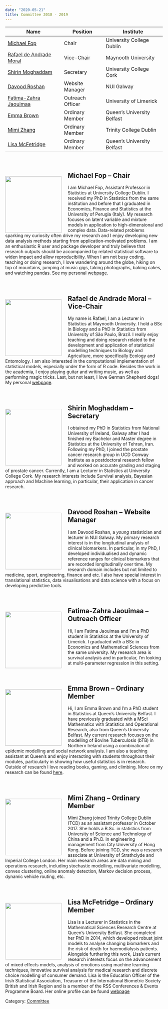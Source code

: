 ```yaml
---
date: "2020-05-21"
title: Committee 2018 - 2019
---
```


<style type="text/css">
html {
  scroll-behavior: smooth;
}

#myBtn {
  display: none; /* Hidden by default */
  position: fixed; /* Fixed/sticky position */
  bottom: 20px; /* Place the button at the bottom of the page */
  right: 30px; /* Place the button 30px from the right */
  z-index: 99; /* Make sure it does not overlap */
  border: none; /* Remove borders */
  outline: none; /* Remove outline */
  background-color: #256439; /* Set a background color */
  color: white; /* Text color */
  cursor: pointer; /* Add a mouse pointer on hover */
  padding: 15px; /* Some padding */
  border-radius: 10px; /* Rounded corners */
  font-size: 16px; /* Increase font size */
  font-family: "Merriweather", Times, Georgia, serif;
}

#myBtn:hover {
  background-color: rgba(37, 100, 57, 0.7); /* Add a dark-grey background on hover */
}

</style>

<button onclick="topFunction()" id="myBtn" title="Go to top">Back to top</button>

| **Name**                    | **Position**         | **Institute**                 |
|-----------------------------|----------------------|-------------------------------|
| <a href="#Michael">Michael Fop</a>             | Chair            | University College Dublin  |
| <a href="#Rafael">Rafael de Andrade Moral</a> | Vice-Chair       | Maynooth University        |
| <a href="#Shirin">Shirin Moghaddam</a>        | Secretary        | University College Cork    |
| <a href="#Davood">Davood Roshan</a>           | Website Manager  | NUI Galway                 |
| <a href="#Fatima">Fatima-Zahra Jaouimaa</a>   | Outreach Officer | University of Limerick     |
| <a href="#Emma">Emma Brown</a>              | Ordinary Member  | Queen's University Belfast |
| <a href="#Mimi">Mimi Zhang</a>              | Ordinary Member  | Trinity College Dublin     |
| <a href="#Lisa">Lisa McFetridge</a>         | Ordinary Member  | Queen's University Belfast |

<br>

## <img src="/pastcommittees/pic_michael_fop.png" width="180px" height="180px" align="left" style="margin:15px 20px 0px 0px"><a name="Michael"></a> Michael Fop -- Chair
I am Michael Fop, Assistant Professor in Statistics at University College Dublin. I received my PhD in Statistics from the same institution and before that I graduated in Economics, Finance and Statistics at the University of Perugia (Italy). My research focuses on latent variable and mixture models in application to high-dimensional and complex data. Data-related problems sparking my curiosity often drive my research and I enjoy developing new data analysis methods starting from application-motivated problems. I am an enthusiastic R user and package developer and truly believe that research outputs should be accompanied by related statistical software to widen impact and allow reproducibility. When I am not busy coding, teaching or doing research, I love wandering around the globe, hiking on top of mountains, jumping at music gigs, taking photographs, baking cakes, and watching pandas. See my personal [webpage](https://michaelfop.github.io/).

<br>

## <img src="/pastcommittees/pic_rafael_moral.png" width="180px" height="180px" align="left" style="margin:15px 20px 0px 0px"><a name="Rafael"></a> Rafael de Andrade Moral -- Vice-Chair
My name is Rafael, I am a Lecturer in Statistics at Maynooth University. I hold a BSc in Biology and a PhD in Statistics from University of São Paulo, Brazil. I really enjoy teaching and doing research related to the development and application of statistical modelling techniques to Biology and Agriculture, more specifically Ecology and Entomology. I am also interested in the computational implementation of statistical models, especially under the form of R code. Besides the work in the academia, I enjoy playing guitar and writing music, as well as performing magic tricks. Last, but not least, I love German Shepherd dogs! My personal [webpage](https://www.maynoothuniversity.ie/people/rafael-de-andrade-moral).

<br>

## <img src="/pastcommittees/pic_shirin_mog.png" width="180px" height="180px" align="left" style="margin:15px 20px 0px 0px"><a name="Shirin"></a> Shirin Moghaddam -- Secretary
I obtained my PhD in Statistics from National University of Ireland, Galway after I had finished my Bachelor and Master degree in Statistics at the University of Tehran, Iran. Following my PhD, I joined the prostate cancer research group in UCD Conway Institute as a postdoctoral research fellow and worked on accurate grading and staging of prostate cancer. Currently, I am a Lecturer in Statistics at University College Cork. My research interests include Survival analysis, Bayesian approach and Machine learning, in particular, their application in cancer research.

<br>

## <img src="/pastcommittees/pic_davood_rosh.png" width="180px" height="180px" align="left" style="margin:15px 20px 0px 0px"><a name="Davood"></a> Davood Roshan -- Website Manager
I am Davood Roshan, a *young* statistician and lecturer in NUI Galway. My primary research interest is in the longitudinal analysis of clinical biomarkers. In particular, in my PhD, I developed individualised and dynamic reference ranges for clinical biomarkers that are recorded longitudinally over time. My research domain includes but not limited to medicine, sport, engineering, finance and etc. I also have special interest in translational statistics, data visualisations and data science with a focus on developing predictive tools.

<br>

## <img src="/pastcommittees/pic_fatima_jao.png" width="180px" height="180px" align="left" style="margin:15px 20px 0px 0px"><a name="Fatima"></a> Fatima-Zahra Jaouimaa -- Outreach Officer
Hi, I am Fatima Jaouimaa and I’m a PhD student in Statistics at the University of Limerick. I graduated with a BSc in Economics and Mathematical Sciences from the same university. My research area is survival analysis and in particular, I’m looking at multi-parameter regression in this setting.

<br>

## <img src="/pastcommittees/pic_emma_brown.png" width="180px" height="180px" align="left" style="margin:15px 20px 0px 0px"><a name="Emma"></a> Emma Brown -- Ordinary Member
Hi, I am Emma Brown and I’m a PhD student in Statistics at Queen’s University Belfast. I have previously graduated with a MSci Mathematics with Statistics and Operational Research, also from Queen’s University Belfast. My current research focuses on the modelling of Bovine Tuberculosis (bTB) in Northern Ireland using a combination of epidemic modelling and social network analysis. I am also a teaching assistant at Queen’s and enjoy interacting with students throughout their modules, particularly in showing how useful statistics is in research. Outside of research I love reading books, gaming, and climbing. More on my research can be found [here](http://web.am.qub.ac.uk/wp/censsor/people/ms-emma-brown/).

<br>

## <img src="/pastcommittees/pic_mimi_zhang.png" width="180px" height="180px" align="left" style="margin:15px 20px 0px 0px"><a name="Mimi"></a> Mimi Zhang -- Ordinary Member
Mimi Zhang joined Trinity College Dublin (TCD) as an assistant professor in October 2017. She holds a B.Sc. in statistics from University of Science and Technology of China and a Ph.D. in engineering management from City University of Hong Kong. Before joining TCD, she was a research associate at University of Strathclyde and Imperial College London. Her main research areas are data mining and operations research, including stochastic modelling, multivariate modelling, convex clustering, online anomaly detection, Markov decision process, dynamic vehicle routing, etc.

<br>

## <img src="/pastcommittees/pic_lisa_mcfet.png" width="180px" height="180px" align="left" style="margin:15px 20px 0px 0px"><a name="Lisa"></a> Lisa McFetridge -- Ordinary Member
Lisa is a Lecturer in Statistics in the Mathematical Sciences Research Centre at Queen’s University Belfast. She completed her PhD in 2014, which developed robust joint models to analyse changing biomarkers and the risk of death for haemodialysis patients. Alongside furthering this work, Lisa’s current research interests focus on the advancement of mixed effects models, analysis of emotions using machine learning techniques, innovative survival analysis for medical research and discrete choice modelling of consumer demand. Lisa is the Education Officer of the Irish Statistical Association, Treasurer of the International Biometric Society British and Irish Region and is a member of the RSS Conferences & Events Programme Board. Her online profile can be found [webpage](https://pure.qub.ac.uk/portal/en/persons/lisa-mccrink%285eca193a-7244-48ee-b484-83df3775f13b%29.html)


<script>
// When the user scrolls down 20px from the top of the document, show the button
window.onscroll = function() {scrollFunction()};

function scrollFunction() {
  if (document.body.scrollTop > 20 || document.documentElement.scrollTop > 20) {
    document.getElementById("myBtn").style.display = "block";
  } else {
    document.getElementById("myBtn").style.display = "none";
  }
}

// When the user clicks on the button, scroll to the top of the document
function topFunction() {
  document.body.scrollTop = 0;
  document.documentElement.scrollTop = 0;
}
</script>

Category: [<u>Committee</u>](/committee/)